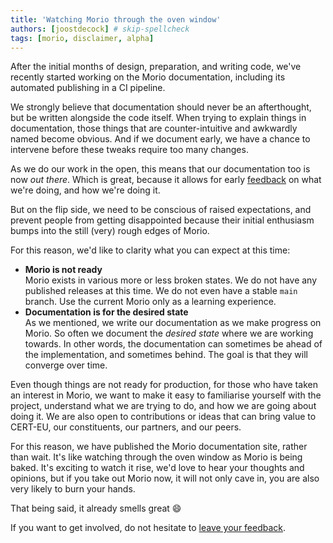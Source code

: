 ```yaml
---
title: 'Watching Morio through the oven window'
authors: [joostdecock] # skip-spellcheck
tags: [morio, disclaimer, alpha]
---
```


After the initial months of design, preparation, and writing code, we've
recently started working on the Morio documentation, including its automated
publishing in a CI pipeline.

<!-- truncate -->

We strongly believe that documentation should never be an afterthought, but be
written alongside the code itself. When trying to explain things in
documentation, those things that are counter-intuitive and awkwardly named
become obvious. And if we document early, we have a chance to intervene before
these tweaks require too many changes.

As we do our work in the open, this means that our documentation too is now _out there_.
Which is great, because it allows for early [feedback](https://github.com/certeu/morio/discussions) on what we're doing, and how we're doing it.

But on the flip side, we need to be conscious of
raised expectations, and prevent people from getting disappointed because their
initial enthusiasm bumps into the still (very) rough edges of Morio.

For this reason, we'd like to clarity what you can expect at this time:

- **Morio is not ready**<br />
  Morio exists in various more or less broken states. We do not have any published releases at this time. We do not even have a stable `main` branch. Use the current Morio only as a learning experience.
- **Documentation is for the desired state**<br />
  As we mentioned, we write our documentation as we make progress on Morio. So often we document the _desired state_ where we are working towards. In other words, the documentation can sometimes be ahead of the implementation, and sometimes behind. The goal is that they will converge over time.

Even though things are not ready for production, for those who have taken an
interest in Morio, we want to make it easy to familiarise yourself with the
project, understand what we are trying to do, and how we are going about doing
it. We are also open to contributions or ideas that can bring value to
CERT-EU, our constituents, our partners, and our peers.

For this reason, we have published the Morio documentation site, rather than
wait. It's like watching through the oven window as Morio is being baked. It's
exciting to watch it rise, we'd love to hear your thoughts and opinions, but if
you take out Morio now, it will not only cave in, you are also very likely to
burn your hands.

That being said, it already smells great :smile:

If you want to get involved, do not hesitate to [leave your
feedback](https://github.com/certeu/morio/discussions).
